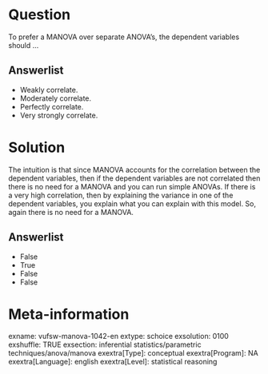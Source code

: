 Question
========
To prefer a MANOVA over separate ANOVA's, the dependent variables should
…

Answerlist
----------
* Weakly correlate.
* Moderately correlate.
* Perfectly correlate.
* Very strongly correlate.

Solution
========





The intuition is that since MANOVA accounts for the correlation between
the dependent variables, then if the dependent variables are not
correlated then there is no need for a MANOVA and you can run simple
ANOVAs. If there is a very high correlation, then by explaining the
variance in one of the dependent variables, you explain what you can
explain with this model. So, again there is no need for a MANOVA.




Answerlist
----------
* False
* True
* False
* False

Meta-information
================
exname: vufsw-manova-1042-en
extype: schoice
exsolution: 0100
exshuffle: TRUE
exsection: inferential statistics/parametric techniques/anova/manova
exextra[Type]: conceptual
exextra[Program]: NA
exextra[Language]: english
exextra[Level]: statistical reasoning

